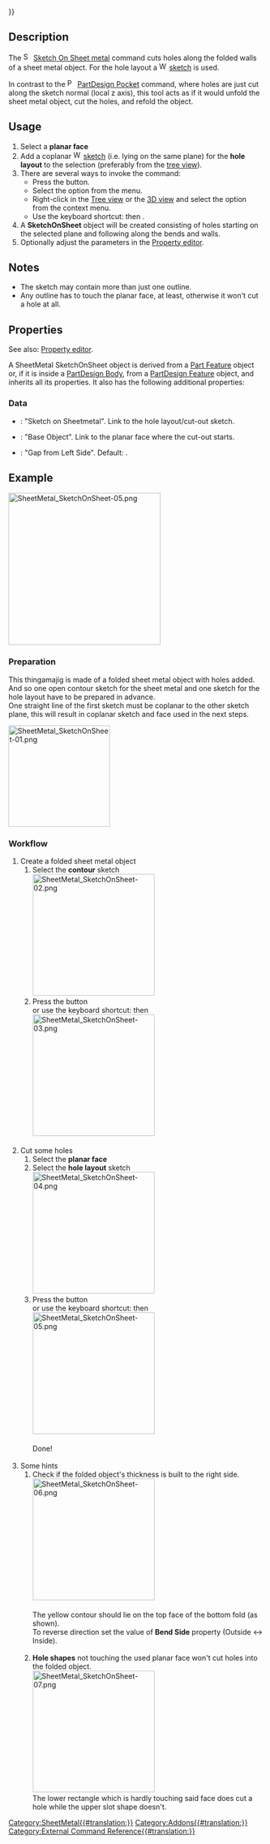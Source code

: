 {{UnfinishedDocu{{#translation:}}}}
<languages/>
<translate>

<!--T:1-->
{{Docnav
|[[SheetMetal_AddBend|AddBend]]
|[[SheetMetal_AddCutout|AddCutout]]
|[[SheetMetal_Workbench|SheetMetal]]
|IconL=SheetMetal_AddBend.svg
|IconR=SheetMetal_AddCutout.svg
|IconC=Sheetmetal_workbench_icon.svg
}}

<!--T:2-->
{{GuiCommand
|Name=SheetMetal SketchOnSheet
|MenuLocation=SheetMetal → Sketch On Sheet metal
|Workbenches=[[SheetMetal_Workbench|SheetMetal]]
|Shortcut={{KEY|M}} {{KEY|S}}
}}

== Description == <!--T:3-->

<!--T:4-->
The [[Image:SheetMetal_SketchOnSheet.svg|16px]] [[SheetMetal_SketchOnSheet|Sketch On Sheet metal]] command cuts holes along the folded walls of a sheet metal object. For the hole layout a [[Image:Workbench_Sketcher.svg|16px]] [[Sketcher_Workbench|sketch]] is used.

<!--T:8-->
In contrast to the [[Image:PartDesign_Pocket.svg|16px]] [[PartDesign_Pocket|PartDesign Pocket]] command, where holes are just cut along the sketch normal (local z axis), this tool acts as if it would unfold the sheet metal object, cut the holes, and refold the object.

== Usage == <!--T:5-->

<!--T:9-->
# Select a '''planar face'''
# Add a coplanar [[Image:Workbench_Sketcher.svg|16px]] [[Sketcher_Workbench|sketch]] (i.e. lying on the same plane) for the '''hole layout''' to the selection (preferably from the [[Tree_view|tree view]]).
# There are several ways to invoke the command:
#* Press the {{Button|[[Image:SheetMetal_SketchOnSheet.svg|16px]] [[SheetMetal_SketchOnSheet|Sketch On Sheet metal]]}} button.
#* Select the {{MenuCommand|SheetMetal → [[Image:SheetMetal_SketchOnSheet.svg|16px]] Sketch On Sheet metal}} option from the menu.
#* Right-click in the [[Tree_view|Tree view]] or the [[3D_view|3D view]] and select the {{MenuCommand|SheetMetal → [[Image:SheetMetal_SketchOnSheet.svg|16px]] Sketch On Sheet metal}} option from the context menu.
#* Use the keyboard shortcut: {{KEY|M}} then {{KEY|S}}.
# A '''SketchOnSheet''' object will be created consisting of holes starting on the selected plane and following along the bends and walls.
# Optionally adjust the parameters in the [[Property_editor|Property editor]].

== Notes == <!--T:10-->

<!--T:26-->
* The sketch may contain more than just one outline.
* Any outline has to touch the planar face, at least, otherwise it won't cut a hole at all.

== Properties == <!--T:6-->

<!--T:27-->
See also: [[Property_editor|Property editor]].

<!--T:28-->
A SheetMetal SketchOnSheet object is derived from a [[Part_Feature|Part Feature]] object or, if it is inside a [[PartDesign_Body|PartDesign Body]], from a [[PartDesign_Feature|PartDesign Feature]] object, and inherits all its properties. It also has the following additional properties:

=== Data === <!--T:11-->

<!--T:13-->
{{Properties_Title|Parameters}}

<!--T:30-->
* {{PropertyData|Sketch|Link}}: "Sketch on Sheetmetal". Link to the hole layout/cut-out sketch.
* {{PropertyData|base Object|LinkSub}}: "Base Object". Link to the planar face where the cut-out starts.
* {{PropertyData|kfactor|FloatConstraint}}: "Gap from Left Side". Default: {{value|0,50}}.

== Example == <!--T:19-->

</translate>
[[Image:SheetMetal_SketchOnSheet-05.png|300px]]
<translate>
<!--T:20-->
{{Caption|A simple thingamajig}}

<!--T:21-->
<div class="mw-collapsible mw-collapsed">
<div class="mw-collapsible-content">
=== Preparation ===

<!--T:22-->
This thingamajig is made of a folded sheet metal object with holes added. </br>
And so one open contour sketch for the sheet metal and one sketch for the hole layout have to be prepared in advance. </br>
One straight line of the first sketch must be coplanar to the other sketch plane, this will result in coplanar sketch and face used in the next steps.

</translate>
[[Image:SheetMetal_SketchOnSheet-01.png|200px]]
<translate>
<!--T:23-->
{{Caption|Just a contour and a hole layout}}

=== Workflow === <!--T:24-->

<!--T:25-->
# Create a folded sheet metal object
## Select the '''contour''' sketch </br> [[Image:SheetMetal_SketchOnSheet-02.png|240px]] 
## Press the {{Button|[[Image:SheetMetal_AddBase.svg|16px]] [[SheetMetal_AddBase|Make Base Wall]]}} button </br> or use the keyboard shortcut: {{KEY|C}} then {{KEY|F}} </br> [[Image:SheetMetal_SketchOnSheet-03.png|240px]] </br> </br>
# Cut some holes 
## Select the '''planar face'''
## Select the '''hole layout''' sketch </br> [[Image:SheetMetal_SketchOnSheet-04.png|240px]]
## Press the {{Button|[[Image:SheetMetal_SketchOnSheet.svg|16px]] [[SheetMetal_SketchOnSheet|Sketch On Sheet metal]]}} button </br> or use the keyboard shortcut: {{KEY|M}} then {{KEY|S}} </br> [[Image:SheetMetal_SketchOnSheet-05.png|240px]] </br> </br> Done! </br> </br>
# Some hints
## Check if the folded object's thickness is built to the right side. </br> [[Image:SheetMetal_SketchOnSheet-06.png|240px]] </br> </br> The  yellow contour should lie on the top face of the bottom fold (as shown). </br>  To reverse direction set the value of '''Bend Side''' property (Outside <-> Inside). </br> </br>
## '''Hole shapes''' not touching the used planar face won't cut holes into the folded object.  </br> [[Image:SheetMetal_SketchOnSheet-07.png|240px]] </br> The lower rectangle which is hardly touching said face does cut a hole while the upper slot shape doesn't.
</div> <!-- End of collapsible element for content section. Do not remove! -->
</div> <!-- End of collapsible element for ... section. Do not remove! -->


<!--T:7-->
{{Docnav
|[[SheetMetal_AddBend|AddBend]]
|[[SheetMetal_AddCutout|AddCutout]]
|[[SheetMetal_Workbench|SheetMetal]]
|IconL=SheetMetal_AddBend.svg
|IconR=SheetMetal_AddCutout.svg
|IconC=Sheetmetal_workbench_icon.svg
}}

</translate>
[[Category:SheetMetal{{#translation:}}]]
[[Category:Addons{{#translation:}}]]
[[Category:External Command Reference{{#translation:}}]]